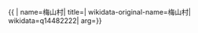{{ {{{1|PRC admin/showdata}}}|
name=梅山村|
title=|
wikidata-original-name=梅山村|
wikidata=q14482222|
arg={{{arg|}}}}}